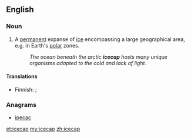 ==English==

===Noun===
{{en-noun}}

# A [[permanent]] expanse of [[ice]] encompassing a large geographical area, e.g. in Earth's [[polar]] zones.
#: ''The ocean beneath the arctic '''icecap''' hosts many unique organisms adapted to the cold and lack of light.''

====Translations====
{{trans-top|permanent expanse of ice encompassing a large geographical area}}
* Finnish: {{t+|fi|jääpeite}}; {{t-|fi|mannerjää}} {{qualifier|continental icecap}}
{{trans-mid}}
{{trans-bottom}}

===Anagrams===
* [[ipecac#English|ipecac]]

[[et:icecap]]
[[my:icecap]]
[[zh:icecap]]